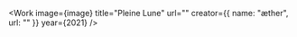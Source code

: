 
<Work
  image={image}
  title="Pleine Lune"
  url=""
  creator={{ name: "æther", url: "" }}
  year={2021}
/>
